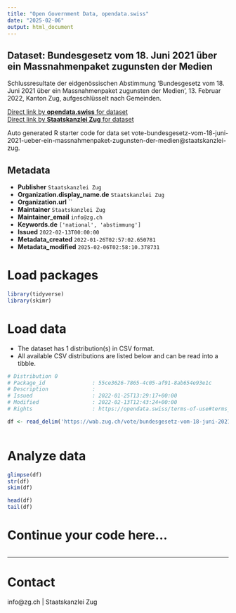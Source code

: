 ```yaml
---
title: "Open Government Data, opendata.swiss"
date: "2025-02-06"
output: html_document
---
```


## Dataset: Bundesgesetz vom 18. Juni 2021 über ein Massnahmenpaket zugunsten der Medien

Schlussresultate der eidgenössischen Abstimmung 'Bundesgesetz vom 18. Juni 2021 über ein Massnahmenpaket zugunsten der Medien', 13. Februar 2022, Kanton Zug, aufgeschlüsselt nach Gemeinden.

[Direct link by **opendata.swiss** for dataset](https://opendata.swiss/de/dataset/bundesgesetz-vom-18-juni-2021-uber-ein-massnahmenpaket-zugunsten-der-medien)<br>
[Direct link by **Staatskanzlei Zug** for dataset](https://wab.zug.ch/vote/bundesgesetz-vom-18-juni-2021-ueber-ein-massnahmenpaket-zugunsten-der-medien/data)

Auto generated R starter code for data set vote-bundesgesetz-vom-18-juni-2021-ueber-ein-massnahmenpaket-zugunsten-der-medien@staatskanzlei-zug.

## Metadata

- **Publisher** `Staatskanzlei Zug`
- **Organization.display_name.de** `Staatskanzlei Zug`
- **Organization.url** ``
- **Maintainer** `Staatskanzlei Zug`
- **Maintainer_email** `info@zg.ch`
- **Keywords.de** `['national', 'abstimmung']`
- **Issued** `2022-02-13T00:00:00`
- **Metadata_created** `2022-01-26T02:57:02.650781`
- **Metadata_modified** `2025-02-06T02:58:10.378731`


# Load packages

```r

library(tidyverse)
library(skimr)

```

# Load data

-   The dataset has 1 distribution(s) in CSV format.
-   All available CSV distributions are listed below and can be read into a tibble.

```r

# Distribution 0
# Package_id               : 55ce3626-7865-4c05-af91-8ab654e93e1c
# Description              : 
# Issued                   : 2022-01-25T13:29:17+00:00
# Modified                 : 2022-02-13T12:43:24+00:00
# Rights                   : https://opendata.swiss/terms-of-use#terms_by

df <- read_delim('https://wab.zug.ch/vote/bundesgesetz-vom-18-juni-2021-ueber-ein-massnahmenpaket-zugunsten-der-medien/data-csv')



```

# Analyze data

```r

glimpse(df)
str(df)
skim(df)

head(df)
tail(df)

```

# Continue your code here...

```r

```

------------------------------------------------------------------------

# Contact

info@zg.ch | Staatskanzlei Zug
